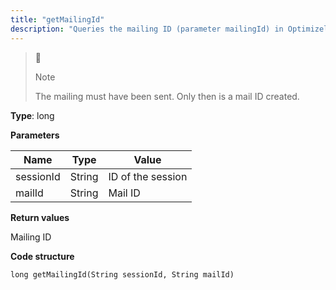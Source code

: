 ```yaml
---
title: "getMailingId"
description: "Queries the mailing ID (parameter mailingId) in Optimizely Campaign."
---
```


> 📘
> 
> Note
> 
> The mailing must have been sent. Only then is a mail ID created.

**Type**: long

**Parameters**

| Name      | Type   | Value             |
| --------- | ------ | ----------------- |
| sessionId | String | ID of the session |
| mailId    | String | Mail ID           |

**Return values**

Mailing ID

**Code structure**

`long getMailingId(String sessionId, String mailId)
`